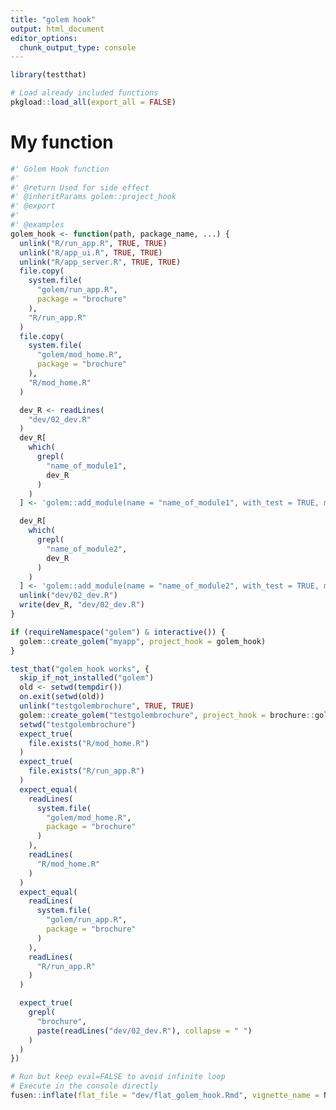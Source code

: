 ```yaml
---
title: "golem hook"
output: html_document
editor_options: 
  chunk_output_type: console
---
```


```r
library(testthat)
```

```r
# Load already included functions
pkgload::load_all(export_all = FALSE)
```

# My function

```r
#' Golem Hook function
#'
#' @return Used for side effect
#' @inheritParams golem::project_hook
#' @export
#'
#' @examples
golem_hook <- function(path, package_name, ...) {
  unlink("R/run_app.R", TRUE, TRUE)
  unlink("R/app_ui.R", TRUE, TRUE)
  unlink("R/app_server.R", TRUE, TRUE)
  file.copy(
    system.file(
      "golem/run_app.R",
      package = "brochure"
    ),
    "R/run_app.R"
  )
  file.copy(
    system.file(
      "golem/mod_home.R",
      package = "brochure"
    ),
    "R/mod_home.R"
  )

  dev_R <- readLines(
    "dev/02_dev.R"
  )
  dev_R[
    which(
      grepl(
        "name_of_module1",
        dev_R
      )
    )
  ] <- 'golem::add_module(name = "name_of_module1", with_test = TRUE, module_template = brochure::new_page) # Name of the module'

  dev_R[
    which(
      grepl(
        "name_of_module2",
        dev_R
      )
    )
  ] <- 'golem::add_module(name = "name_of_module2", with_test = TRUE, module_template = brochure::new_page) # Name of the module'
  unlink("dev/02_dev.R")
  write(dev_R, "dev/02_dev.R")
}
```

```r
if (requireNamespace("golem") & interactive()) {
  golem::create_golem("myapp", project_hook = golem_hook)
}
```

```r
test_that("golem_hook works", {
  skip_if_not_installed("golem")
  old <- setwd(tempdir())
  on.exit(setwd(old))
  unlink("testgolembrochure", TRUE, TRUE)
  golem::create_golem("testgolembrochure", project_hook = brochure::golem_hook)
  setwd("testgolembrochure")
  expect_true(
    file.exists("R/mod_home.R")
  )
  expect_true(
    file.exists("R/run_app.R")
  )
  expect_equal(
    readLines(
      system.file(
        "golem/mod_home.R",
        package = "brochure"
      )
    ),
    readLines(
      "R/mod_home.R"
    )
  )
  expect_equal(
    readLines(
      system.file(
        "golem/run_app.R",
        package = "brochure"
      )
    ),
    readLines(
      "R/run_app.R"
    )
  )

  expect_true(
    grepl(
      "brochure",
      paste(readLines("dev/02_dev.R"), collapse = " ")
    )
  )
})
```


```r
# Run but keep eval=FALSE to avoid infinite loop
# Execute in the console directly
fusen::inflate(flat_file = "dev/flat_golem_hook.Rmd", vignette_name = NA, document = FALSE)
```

